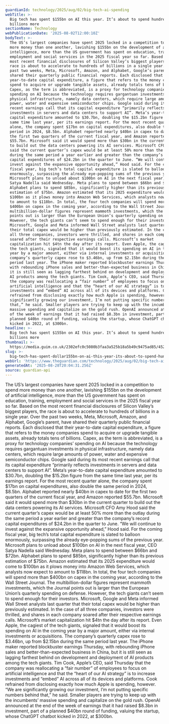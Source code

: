 ```yaml
---
guardianId: technology/2025/aug/02/big-tech-ai-spending
webTitle: >-
  Big tech has spent $155bn on AI this year. It’s about to spend hundreds of
  billions more
sectionName: Technology
webPublicationDate: '2025-08-02T12:00:10Z'
bodyText: >-
  The US’s largest companies have spent 2025 locked in a competition to spend
  more money than one another, lavishing $155bn on the development of artificial
  intelligence, more than the US government has spent on education, training,
  employment and social services in the 2025 fiscal year so far. Based on the
  most recent financial disclosures of Silicon Valley’s biggest players, the
  race is about to accelerate to hundreds of billions in a single year. Over the
  past two weeks, Meta, Microsoft, Amazon, and Alphabet, Google’s parent, have
  shared their quarterly public financial reports. Each disclosed that their
  year-to-date capital expenditure, a figure that refers to the money companies
  spend to acquire or upgrade tangible assets, already totals tens of billions.
  Capex, as the term is abbreviated, is a proxy for technology companies’
  spending on AI because the technology requires gargantuan investments in
  physical infrastructure, namely data centers, which require large amounts of
  power, water and expensive semiconductor chips. Google said during its most
  recent earnings call that its capital expenditure “primarily reflects
  investments in servers and data centers to support AI”. Meta’s year-to-date
  capital expenditure amounted to $30.7bn, doubling the $15.2bn figure from the
  same time last year, per its earnings report. For the most recent quarter
  alone, the company spent $17bn on capital expenditures, also double the same
  period in 2024, $8.5bn. Alphabet reported nearly $40bn in capex to date for
  the first two quarters of the current fiscal year, and Amazon reported
  $55.7bn. Microsoft said it would spend more than $30bn in the current quarter
  to build out the data centers powering its AI services. Microsoft CFO Amy Hood
  said the current quarter’s capex would be at least 50% more than the outlay
  during the same period a year earlier and greater than the company’s record
  capital expenditures of $24.2bn in the quarter to June. “We will continue to
  invest against the expansive opportunity ahead,” Hood said. For the coming
  fiscal year, big tech’s total capital expenditure is slated to balloon
  enormously, surpassing the already eye-popping sums of the previous year.
  Microsoft plans to unload about $100bn on AI in the next fiscal year, CEO
  Satya Nadella said Wednesday. Meta plans to spend between $66bn and $72bn.
  Alphabet plans to spend $85bn, significantly higher than its previous
  estimation of $75bn. Amazon estimated that its 2025 expenditure would come to
  $100bn as it plows money into Amazon Web Services, which analysts now expect
  to amount to $118bn. In total, the four tech companies will spend more than
  $400bn on capex in the coming year, according to the Wall Street Journal. The
  multibillion-dollar figures represent mammoth investments, which the Journal
  points out is larger than the European Union’s quarterly spending on defense.
  However, the tech giants can’t seem to spend enough for their investors.
  Microsoft, Google and Meta informed Wall Street analysts last quarter that
  their total capex would be higher than previously estimated. In the case of
  all three companies, investors were thrilled, and shares in each company
  soared after their respective earnings calls. Microsoft’s market
  capitalization hit $4tn the day after its report. Even Apple, the cagiest of
  the tech giants, signaled that it would boost its spending on AI in the coming
  year by a major amount, either via internal investments or acquisitions. The
  company’s quarterly capex rose to $3.46bn, up from $2.15bn during the same
  period last year. The iPhone maker reported blockbuster earnings Thursday,
  with rebounding iPhone sales and better-than-expected business in China, but
  it is still seen as lagging farthest behind on development and deployment of
  AI products among the tech giants. Tim Cook, Apple’s CEO, said Thursday that
  the company was reallocating a “fair number” of employees to focus on
  artificial intelligence and that the “heart of our AI strategy” is to increase
  investments and “embed” AI across all of its devices and platforms. Cook
  refrained from disclosing exactly how much Apple is spending, however. “We are
  significantly growing our investment, I’m not putting specific numbers behind
  that,” he said. Smaller players are trying to keep up with the incumbents’
  massive spending and capitalize on the gold rush. OpenAI announced at the end
  of the week of earnings that it had raised $8.3bn in investment, part of a
  planned $40bn round of funding, valuing the startup, whose ChatGPT chatbot
  kicked in 2022, at $300bn.
headline: >-
  Big tech has spent $155bn on AI this year. It’s about to spend hundreds of
  billions more
thumbnail: >-
  https://media.guim.co.uk/2302efc0c5080b3faa3a525b18a5b49c9475ad85/452_0_4587_3672/500.jpg
slug: >-
  big-tech-has-spent-dollar155bn-on-ai-this-year-its-about-to-spend-hundreds-of-billions-more
webUrl: 'https://www.theguardian.com/technology/2025/aug/02/big-tech-ai-spending'
generatedAt: '2025-08-28T20:04:31.256Z'
source: guardian-api
---
```

The US’s largest companies have spent 2025 locked in a competition to spend more money than one another, lavishing $155bn on the development of artificial intelligence, more than the US government has spent on education, training, employment and social services in the 2025 fiscal year so far. Based on the most recent financial disclosures of Silicon Valley’s biggest players, the race is about to accelerate to hundreds of billions in a single year. Over the past two weeks, Meta, Microsoft, Amazon, and Alphabet, Google’s parent, have shared their quarterly public financial reports. Each disclosed that their year-to-date capital expenditure, a figure that refers to the money companies spend to acquire or upgrade tangible assets, already totals tens of billions. Capex, as the term is abbreviated, is a proxy for technology companies’ spending on AI because the technology requires gargantuan investments in physical infrastructure, namely data centers, which require large amounts of power, water and expensive semiconductor chips. Google said during its most recent earnings call that its capital expenditure “primarily reflects investments in servers and data centers to support AI”. Meta’s year-to-date capital expenditure amounted to $30.7bn, doubling the $15.2bn figure from the same time last year, per its earnings report. For the most recent quarter alone, the company spent $17bn on capital expenditures, also double the same period in 2024, $8.5bn. Alphabet reported nearly $40bn in capex to date for the first two quarters of the current fiscal year, and Amazon reported $55.7bn. Microsoft said it would spend more than $30bn in the current quarter to build out the data centers powering its AI services. Microsoft CFO Amy Hood said the current quarter’s capex would be at least 50% more than the outlay during the same period a year earlier and greater than the company’s record capital expenditures of $24.2bn in the quarter to June. “We will continue to invest against the expansive opportunity ahead,” Hood said. For the coming fiscal year, big tech’s total capital expenditure is slated to balloon enormously, surpassing the already eye-popping sums of the previous year. Microsoft plans to unload about $100bn on AI in the next fiscal year, CEO Satya Nadella said Wednesday. Meta plans to spend between $66bn and $72bn. Alphabet plans to spend $85bn, significantly higher than its previous estimation of $75bn. Amazon estimated that its 2025 expenditure would come to $100bn as it plows money into Amazon Web Services, which analysts now expect to amount to $118bn. In total, the four tech companies will spend more than $400bn on capex in the coming year, according to the Wall Street Journal. The multibillion-dollar figures represent mammoth investments, which the Journal points out is larger than the European Union’s quarterly spending on defense. However, the tech giants can’t seem to spend enough for their investors. Microsoft, Google and Meta informed Wall Street analysts last quarter that their total capex would be higher than previously estimated. In the case of all three companies, investors were thrilled, and shares in each company soared after their respective earnings calls. Microsoft’s market capitalization hit $4tn the day after its report. Even Apple, the cagiest of the tech giants, signaled that it would boost its spending on AI in the coming year by a major amount, either via internal investments or acquisitions. The company’s quarterly capex rose to $3.46bn, up from $2.15bn during the same period last year. The iPhone maker reported blockbuster earnings Thursday, with rebounding iPhone sales and better-than-expected business in China, but it is still seen as lagging farthest behind on development and deployment of AI products among the tech giants. Tim Cook, Apple’s CEO, said Thursday that the company was reallocating a “fair number” of employees to focus on artificial intelligence and that the “heart of our AI strategy” is to increase investments and “embed” AI across all of its devices and platforms. Cook refrained from disclosing exactly how much Apple is spending, however. “We are significantly growing our investment, I’m not putting specific numbers behind that,” he said. Smaller players are trying to keep up with the incumbents’ massive spending and capitalize on the gold rush. OpenAI announced at the end of the week of earnings that it had raised $8.3bn in investment, part of a planned $40bn round of funding, valuing the startup, whose ChatGPT chatbot kicked in 2022, at $300bn.
